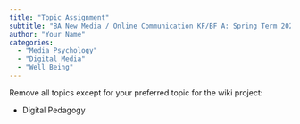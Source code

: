 ```yaml
---
title: "Topic Assignment"
subtitle: "BA New Media / Online Communication KF/BF A: Spring Term 2023"
author: "Your Name"
categories:
  - "Media Psychology"
  - "Digital Media"
  - "Well Being"
---
```


Remove all topics except for your preferred topic for the wiki project:


- Digital Pedagogy